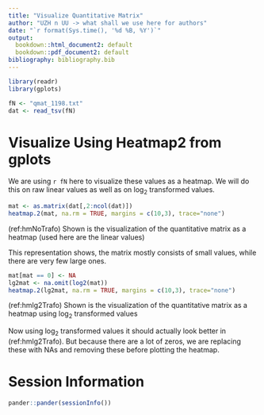 ```yaml
---
title: "Visualize Quantitative Matrix"
author: "UZH n UU -> what shall we use here for authors"
date: "`r format(Sys.time(), '%d %B, %Y')`"
output:
  bookdown::html_document2: default
  bookdown::pdf_document2: default
bibliography: bibliography.bib
---
```


```r
library(readr)
library(gplots)
```


```r
fN <- "qmat_1198.txt"
dat <- read_tsv(fN)
```



# Visualize Using Heatmap2 from gplots

We are using `r fN` here to visualize these values as a heatmap. We will do this on raw linear values as well as on $\log_{2}$ transformed values.

```r
mat <- as.matrix(dat[,2:ncol(dat)])
heatmap.2(mat, na.rm = TRUE, margins = c(10,3), trace="none")
```
(ref:hmNoTrafo) Shown is the visualization of the quantitative matrix as a heatmap (used here are the linear values)

This representation shows, the matrix mostly consists of small values, while there are very few large ones.

```r
mat[mat == 0] <- NA
lg2mat <- na.omit(log2(mat))
heatmap.2(lg2mat, na.rm = TRUE, margins = c(10,3), trace="none")
```
(ref:hmlg2Trafo) Shown is the visualization of the quantitative matrix as a heatmap using $\log_{2}$ transformed values

Now using $\log_{2}$ transformed values it should actually look better in (ref:hmlg2Trafo). But because there are a lot of zeros, we are replacing these with NAs and removing these before plotting the heatmap.




# Session Information

```r
pander::pander(sessionInfo())
```


